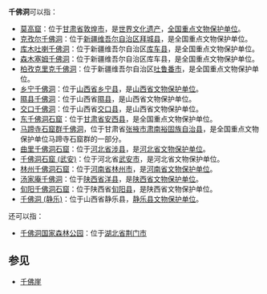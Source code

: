 '''千佛洞'''可以指：
* [[莫高窟|莫高窟]]：位于[[甘肃省|甘肃省]][[敦煌市|敦煌市]]，是[[世界文化遗产|世界文化遗产]]，[[全国重点文物保护单位|全国重点文物保护单位]]。
* [[克孜尔千佛洞|克孜尔千佛洞]]：位于[[新疆维吾尔自治区|新疆维吾尔自治区]][[拜城县|拜城县]]，是全国重点文物保护单位。
* [[库木吐喇千佛洞|库木吐喇千佛洞]]：位于新疆维吾尔自治区[[库车县|库车县]]，是全国重点文物保护单位。
* [[森木塞姆千佛洞|森木塞姆千佛洞]]：位于新疆维吾尔自治区库车县，是全国重点文物保护单位。
* [[柏孜克里克千佛洞|柏孜克里克千佛洞]]：位于新疆维吾尔自治区[[吐鲁番市|吐鲁番市]]，是全国重点文物保护单位。
* [[乡宁千佛洞|乡宁千佛洞]]：位于[[山西省|山西省]][[乡宁县|乡宁县]]，是[[山西省文物保护单位|山西省文物保护单位]]。
* [[隰县千佛洞|隰县千佛洞]]：位于山西省[[隰县|隰县]]，是山西省文物保护单位。
* [[交口千佛洞|交口千佛洞]]：位于山西省[[交口县|交口县]]，是山西省文物保护单位。
* [[东千佛洞石窟|东千佛洞石窟]]：位于[[甘肃省|甘肃省]][[安西县|安西县]]，是全国重点文物保护单位。
* [[马蹄寺石窟群#千佛洞|马蹄寺石窟群千佛洞]]，位于甘肃省[[张掖市|张掖市]][[肃南裕固族自治县|肃南裕固族自治县]]，是全国重点文物保护单位马蹄寺石窟群的一部分。
* [[曲里千佛洞石窟|曲里千佛洞石窟]]：位于[[河北省|河北省]][[涉县|涉县]]，是[[河北省文物保护单位|河北省文物保护单位]]。
* [[千佛洞石窟_(武安)|千佛洞石窟 (武安)]]：位于河北省[[武安市|武安市]]，是河北省文物保护单位。
* [[林州千佛洞石窟|林州千佛洞石窟]]：位于[[河南省|河南省]][[林州市|林州市]]，是[[河南省文物保护单位|河南省文物保护单位]]。
* [[汤家庵千佛洞|汤家庵千佛洞]]：位于[[陕西省|陕西省]][[洋县|洋县]]，是[[陕西省文物保护单位|陕西省文物保护单位]]。
* [[旬阳千佛洞石窟|旬阳千佛洞石窟]]：位于陕西省[[旬阳县|旬阳县]]，是陕西省文物保护单位。
* [[千佛洞_(静乐)|千佛洞 (静乐)]]：位于山西省静乐县，[[静乐县文物保护单位|静乐县文物保护单位]]。
还可以指：
* [[千佛洞国家森林公园|千佛洞国家森林公园]]：位于[[湖北省|湖北省]][[荆门市|荆门市]]

== 参见 ==
* [[千佛崖|千佛崖]]

{{disambig|Q|Cat=三字建築物消歧義}}